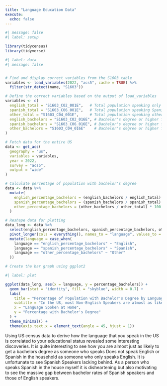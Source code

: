 ```yaml
---
title: "Language Education Data"
execute: 
  echo: false
---
```


```r
#| message: false
#| label: setup

library(tidycensus)
library(tidyverse)
```


```r
#| label: data
#| message: false


# Find and display correct variables from the S1603 table
variables <- load_variables(2022, "acs5", cache = TRUE) %>%
  filter(str_detect(name, "S1603"))

# Define the correct variables based on the output of load_variables
variables <- c(
  english_total = "S1603_C02_001E",   # Total population speaking only English
  spanish_total = "S1603_C06_001E",   # Total population speaking Spanish
  other_total = "S1603_C04_001E",     # Total population speaking other languages
  english_bachelors = "S1603_C02_016E", # Bachelor's degree or higher for English speakers
  spanish_bachelors = "S1603_C06_016E", # Bachelor's degree or higher for Spanish speakers
  other_bachelors = "S1603_C04_016E"    # Bachelor's degree or higher for other language speakers
)

# Fetch data for the entire US
data <- get_acs(
  geography = "us",
  variables = variables,
  year = 2022,
  survey = "acs5",
  output = "wide"
)

# Calculate percentage of population with bachelor's degree
data <- data %>%
  mutate(
    english_percentage_bachelors = (english_bachelors / english_total) * 100,
    spanish_percentage_bachelors = (spanish_bachelors / spanish_total) * 100,
    other_percentage_bachelors = (other_bachelors / other_total) * 100
  )

# Reshape data for plotting
data_long <- data %>%
  select(english_percentage_bachelors, spanish_percentage_bachelors, other_percentage_bachelors) %>%
  pivot_longer(cols = everything(), names_to = "language", values_to = "percentage_bachelors") %>%
  mutate(language = case_when(
    language == "english_percentage_bachelors" ~ "English",
    language == "spanish_percentage_bachelors" ~ "Spanish",
    language == "other_percentage_bachelors" ~ "Other"
  ))

# Create the bar graph using ggplot2

```

```r
#| label: plot

ggplot(data_long, aes(x = language, y = percentage_bachelors)) +
  geom_bar(stat = "identity", fill = "skyblue", width = 0.7) +
  labs(
    title = "Percentage of Population with Bachelor's Degree by Language Spoken at Home",
    subtitle = "In the US, most Non-English Speakers are almost as likely to get bachelors degrees as\nEnglish Speakers",
    x = "Language Spoken at Home",
    y = "Percentage with Bachelor's Degree"
  ) +
  theme_minimal() +
  theme(axis.text.x = element_text(angle = 45, hjust = 1))
```

Using US census data to derive how the language that you speak in the US is correlated to your educational status revealed some interesting discoveries. It is quite interesting to see how you are almost just as likely to get a bachelors degree as someone who speaks Does not speak English or Spanish in the household as someone who only speaks English. It is unfortunate to see Spanish Speakers lacking behind. As a person who speaks Spanish in the house myself it is disheartening but also motivating to see the massive gap between bachelor rates of Spanish speakers and those of English speakers.

